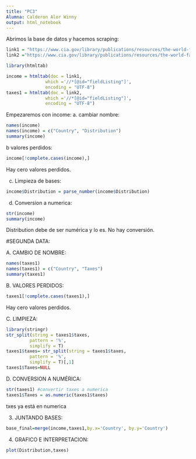 ```yaml
---
title: "PC3"
Alumna: Calderon Alor Winny
output: html_notebook
---
```

Abrimos la base de datos y hacemos scraping:
```r
link1 = "https://www.cia.gov/library/publications/resources/the-world-factbook/fields/223.html" 
link2 ="https://www.cia.gov/library/publications/resources/the-world-factbook/fields/225.html"

library(htmltab)

income = htmltab(doc = link1, 
               which ='//*[@id="fieldListing"]',
               encoding = "UTF-8") 
taxes1 = htmltab(doc = link2, 
               which ='//*[@id="fieldListing"]',
               encoding = "UTF-8") 
```
Empezaremos con income:
a. cambiar nombre:
```r
names(income)
names(income) = c("Country", "Distribution")
summary(income)
```
b valores perdidos:
```r
income[!complete.cases(income),]
```

Hay cero valores perdidos.

c. Limpieza de bases:
```r
income$Distribution = parse_number(income$Distribution)
```

d. Conversion a numerica:
```r
str(income)
summary(income)
```

Distribution debe de ser numérica y lo es. No hay conversión.

#SEGUNDA DATA:

A. CAMBIO DE NOMBRE:
```r
names(taxes1)
names(taxes1) = c("Country", "Taxes")
summary(taxes1)
```

B. VALORES PERDIDOS:
```r
taxes1[!complete.cases(taxes1),]
```
Hay cero valores perdidos.

C. LIMPIEZA:
```r
library(stringr)
str_split(string = taxes1$taxes,
         pattern = '%',
         simplify = T)
taxes1$taxes= str_split(string = taxes1$taxes,
         pattern = '%',
         simplify = T)[,1]
taxes1$Taxes=NULL
```

D. CONVERSION A NUMÉRICA:
```r
str(taxes1) #convertir taxes a numerica
taxes1$Taxes = as.numeric(taxes1$taxes)
```
txes ya está en numerica

3. JUNTANDO BASES:

```r
base_final=merge(income,taxes1,by.x='Country', by.y='Country') 
```

4. GRAFICO E INTERPRETACION:
```r
plot(Distribution,taxes)
```
















